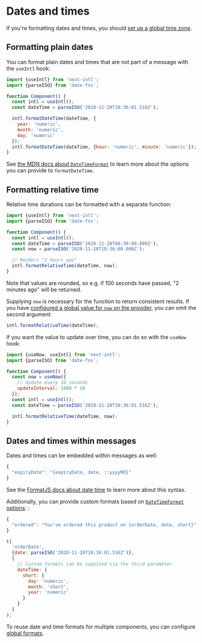 # Dates and times

If you're formatting dates and times, you should [set up a global time zone](#todo).

## Formatting plain dates

You can format plain dates and times that are not part of a message with the `useIntl` hook:

```js
import {useIntl} from 'next-intl';
import {parseISO} from 'date-fns';

function Component() {
  const intl = useIntl();
  const dateTime = parseISO('2020-11-20T10:36:01.516Z');

  intl.formatDateTime(dateTime, {
    year: 'numeric',
    month: 'numeric',
    day: 'numeric'
  });
  intl.formatDateTime(dateTime, {hour: 'numeric', minute: 'numeric'});
}
```

See [the MDN docs about `DateTimeFormat`](https://developer.mozilla.org/en-US/docs/Web/JavaScript/Reference/Global_Objects/Intl/DateTimeFormat#Using_options) to learn more about the options you can provide to `formatDateTime`.

## Formatting relative time

Relative time durations can be formatted with a separate function:

```js
import {useIntl} from 'next-intl';
import {parseISO} from 'date-fns';

function Component() {
  const intl = useIntl();
  const dateTime = parseISO('2020-11-20T08:30:00.000Z');
  const now = parseISO('2020-11-20T10:36:00.000Z');

  // Renders "2 hours ago"
  intl.formatRelativeTime(dateTime, now);
}
```

Note that values are rounded, so e.g. if 100 seconds have passed, "2 minutes ago" will be returned.

Supplying `now` is necessary for the function to return consistent results. If you have [configured a global value for `now` on the provider](/docs/usage/configuration#global-now-value), you can omit the second argument:

```js
intl.formatRelativeTime(dateTime);
```

If you want the value to update over time, you can do so with the `useNow` hook:

```js
import {useNow, useIntl} from 'next-intl';
import {parseISO} from 'date-fns';

function Component() {
  const now = useNow({
    // Update every 10 seconds
    updateInterval: 1000 * 10
  });
  const intl = useIntl();
  const dateTime = parseISO('2020-11-20T10:36:01.516Z');

  intl.formatRelativeTime(dateTime, now);
}
```

## Dates and times within messages

Dates and times can be embedded within messages as well:

```js
{
  "expiryDate": "{expiryDate, date, ::yyyyMd}"
}
```

See the [FormatJS docs about date time](https://formatjs.io/docs/intl-messageformat#datetime-skeleton) to learn more about this syntax.

Additionally, you can provide custom formats based on [`DateTimeFormat` options](https://developer.mozilla.org/en-US/docs/Web/JavaScript/Reference/Global_Objects/Intl/DateTimeFormat#Using_options): :

```js
{
  "ordered": "You've ordered this product on {orderDate, date, short}"
}
```

```js
t(
  'orderDate',
  {date: parseISO('2020-11-20T10:36:01.516Z')},
  {
    // Custom formats can be supplied via the third parameter
    dateTime: {
      short: {
        day: 'numeric',
        month: 'short',
        year: 'numeric'
      }
    }
  }
);
```

To reuse date and time formats for multiple components, you can configure [global formats](/docs/usage/configuration#global-formats).
